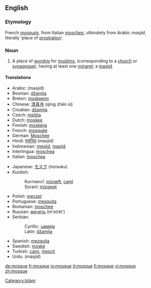 ==English==

{{wikipedia}}
===Etymology===
French ''[[mosquée]]'', from Italian ''[[moschea]]'', ultimately from Arabic {{ARchar|[[مسجد]]}} ''masjid'', literally ‘place of [[prostration]]’.

===Noun===
{{en-noun}}

# {{Islam}} A place of [[worship]] for [[muslims]], (corresponding to a [[church]] or [[synagogue]]), having at least one [[minaret]]; a [[masjid]].

====Translations====
{{top}}
*Arabic: {{ARchar|[[مسجد]]}} (masjid)
*Bosnian: [[džamija#Bosnian|džamija]] {{f}}
*Breton: [[moskeenn]] {{f}}
*Chinese: [[清真寺]] (qīng zhēn sì)
*Croatian: [[džamija#Croatian|džamija]] {{f}}
*Czech: [[mešita]] {{f}}
*Dutch: [[moskee]] {{f}}
*Finnish: [[moskeija]]
*French: [[mosquée]] {{f}}
*German: [[Moschee]] {{f}}
*Hindi: [[मसजिद]] (masjid)
*Indonesian: [[mesjid]],  [[masjid]]
*Interlingua: [[moschea]]
*Italian: [[moschea]]
{{mid}}
*Japanese: [[モスク]] (mosuku)
*Kurdish:
*:Kurmancî: [[mizgeft]], [[camî]]
*:Soranî: [[mizgewt]]
*Polish: [[meczet]] {{m}}
*Portuguese: [[mesquita]]
*Romanian: [[moschee]] {{f}}
*Russian: [[мечеть]] (m'ečét') {{f}}
*Serbian:
*:Cyrillic: [[џамија#Serbian|џамија]] {{f}}
*:Latin: [[džamija#Serbian|džamija]] {{f}}
*Spanish: [[mezquita]]
*Swedish: [[moské]]
*Turkish: [[cami]], [[mescit]]
*Urdu: {{FAchar|[[مسجد]]}} (masjid)
{{bottom}}

[[Category:Islam]]

[[de:mosque]]
[[fr:mosque]]
[[io:mosque]]
[[it:mosque]]
[[fi:mosque]]
[[vi:mosque]]
[[zh:mosque]]